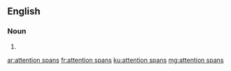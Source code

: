 ==English==

===Noun===
{{head|en}}

# {{plural of|attention span}}

[[ar:attention spans]]
[[fr:attention spans]]
[[ku:attention spans]]
[[mg:attention spans]]